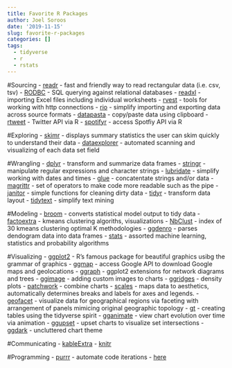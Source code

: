 ```yaml
---
title: Favorite R Packages
author: Joel Soroos
date: '2019-11-15'
slug: favorite-r-packages
categories: []
tags:
  - tidyverse
  - r
  - rstats
---
```



#Sourcing
-  [readr](https://readr.tidyverse.org/) - fast and friendly way to read rectangular data (i.e. csv, tsv)
-  [RODBC](https://cran.r-project.org/web/packages/RODBC/vignettes/RODBC.pdf) - SQL querying against relational databases
-  [readxl](https://tutorials.methodsconsultants.com/posts/reading-and-writing-excel-files-with-r-using-readxl-and-writexl/) - importing Excel files including individual worksheets
-  [rvest](https://github.com/tidyverse/rvest/blob/master/README.md) -  tools for working with http connections
-  [rio](https://cran.r-project.org/web/packages/rio/vignettes/rio.html) - simplify importing and exporting data across source formats
-  [datapasta](https://cran.r-project.org/web/packages/datapasta/vignettes/how-to-datapasta.html) - copy/paste data using clipboard
-  [rtweet](https://cran.r-project.org/web/packages/rtweet/vignettes/intro.html) - Twitter API via R
-  [spotifyr](https://rpubs.com/womeimingzi11/how_my_spotify_looks_like) - access Spotfiy API via R


#Exploring
-  [skimr](https://www.rdocumentation.org/packages/skimr/versions/2.1) - displays summary statistics the user can skim quickly to understand their data
-  [dataexplorer](https://www.rdocumentation.org/packages/DataExplorer/versions/0.8.0) - automated scanning and visualizing of each data set field


#Wrangling
-  [dplyr](http://genomicsclass.github.io/book/pages/dplyr_tutorial.html) - transform and summarize data frames
-  [stringr](https://stringr.tidyverse.org/) - manipulate regular expressions and character strings
-  [lubridate](https://lubridate.tidyverse.org/) - simplify working with dates and times
-  [glue](https://github.com/tidyverse/glue) - concatentate strings and/or data
-  [magrittr](https://magrittr.tidyverse.org/) - set of operators to make code more readable such as the pipe
-  [janitor](https://garthtarr.github.io/meatR/janitor.html) - simple functions for cleaning dirty data
-  [tidyr](https://tidyr.tidyverse.org/) - transform data layout
-  [tidytext](https://cran.r-project.org/web/packages/tidytext/vignettes/tidytext.html) - simplify text mining


#Modeling
-  [broom](http://varianceexplained.org/r/broom-intro/) - converts statistical model output to tidy data
-  [factoextra](https://www.rdocumentation.org/packages/factoextra/versions/1.0.3) - kmeans clustering algoriths, visualizations
-  [NbClust](https://www.rdocumentation.org/packages/NbClust/versions/3.0/topics/NbClust) - index of 30 kmeans clustering optimal K methodologies
-  [ggdenro](https://cran.r-project.org/web/packages/ggdendro/vignettes/ggdendro.html) - parses dendogram data into data frames
-  [stats](https://www.rdocumentation.org/packages/stats/versions/3.6.2) - assorted machine learning, statistics and probability algorithms


#Visualizing
-  [ggplot2](https://ggplot2.tidyverse.org/) - R's famous package for beautiful graphics usibg the grammar of graphics
-  [ggmap](https://www.rdocumentation.org/packages/ggmap/versions/3.0.0) - access Google API to download Google maps and geolocations
-  [ggraph](https://github.com/thomasp85/ggraph) - ggplot2 extensions for network diagrams and trees
-  [ggimage](https://guangchuangyu.github.io/pkgdocs/ggimage.html) - adding custom images to charts
-  [ggridges](https://wilkelab.org/ggridges/articles/introduction.html) - density plots
-  [patchwork](https://www.rdocumentation.org/packages/patchwork/versions/1.0.0/topics/patchwork-package) - combine charts
-  [scales](https://cran.r-project.org/web/packages/scales/scales.pdf) - maps data to aesthetics, automatically determines breaks and labels for axes and legends.
-  [geofacet](https://hafen.github.io/geofacet/) - visualize data for geographical regions via faceting with arrangement of panels mimicing original geographic topology
-  [gt](https://gt.rstudio.com/) - creating tables using the tidyverse spirit
-  [gganimate](https://gganimate.com/) - view chart evolution over time via animation
-  [ggupset](https://github.com/Ryo-N7/ggupset) - upset charts to visualize set intersections 
-  [ggdark](https://cran.r-project.org/web/packages/ggdark/readme/README.html) - uncluttered chart theme


#Communicating
-  [kableExtra](https://haozhu233.github.io/kableExtra/awesome_table_in_html.html)
-  [knitr](https://yihui.org/knitr/)


#Programming
-  [purrr](https://towardsdatascience.com/functional-programming-in-r-with-purrr-469e597d0229) - automate code iterations 
-  [here](https://www.rdocumentation.org/packages/here/versions/0.1)
